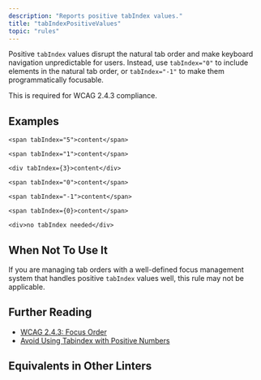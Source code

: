 ```yaml
---
description: "Reports positive tabIndex values."
title: "tabIndexPositiveValues"
topic: "rules"
---
```



<RuleSummary plugin="jsx" rule="tabIndexPositiveValues" />

Positive `tabIndex` values disrupt the natural tab order and make keyboard navigation unpredictable for users.
Instead, use `tabIndex="0"` to include elements in the natural tab order, or `tabIndex="-1"` to make them programmatically focusable.

This is required for WCAG 2.4.3 compliance.

## Examples

<Tabs>
<TabItem label="❌ Incorrect">

```tsx
<span tabIndex="5">content</span>
```

```tsx
<span tabIndex="1">content</span>
```

```tsx
<div tabIndex={3}>content</div>
```

</TabItem>
<TabItem label="✅ Correct">

```tsx
<span tabIndex="0">content</span>
```

```tsx
<span tabIndex="-1">content</span>
```

```tsx
<span tabIndex={0}>content</span>
```

```tsx
<div>no tabIndex needed</div>
```

</TabItem>
</Tabs>

## When Not To Use It

If you are managing tab orders with a well-defined focus management system that handles positive `tabIndex` values well, this rule may not be applicable.

## Further Reading

- [WCAG 2.4.3: Focus Order](https://www.w3.org/WAI/WCAG21/Understanding/focus-order)
- [Avoid Using Tabindex with Positive Numbers](https://dequeuniversity.com/tips/tabindex-positive-numbers)

## Equivalents in Other Linters

<RuleEquivalents pluginId="jsx" ruleId="tabIndexPositiveValues" />
